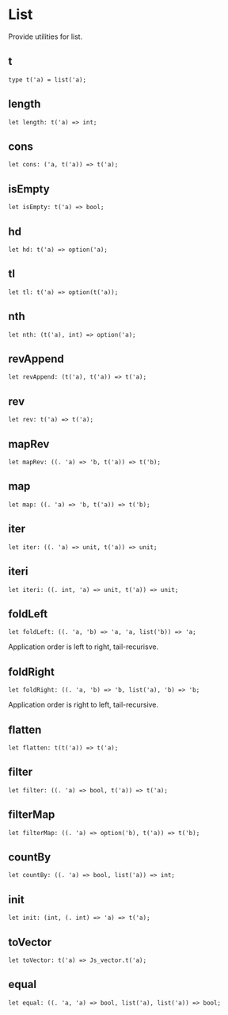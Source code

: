 
# List

<ApiIntro>

Provide utilities for list.

</ApiIntro>

## t

```re sig
type t('a) = list('a);
```

## length

```re sig
let length: t('a) => int;
```

## cons

```re sig
let cons: ('a, t('a)) => t('a);
```

## isEmpty

```re sig
let isEmpty: t('a) => bool;
```

## hd

```re sig
let hd: t('a) => option('a);
```

## tl

```re sig
let tl: t('a) => option(t('a));
```

## nth

```re sig
let nth: (t('a), int) => option('a);
```

## revAppend

```re sig
let revAppend: (t('a), t('a)) => t('a);
```

## rev

```re sig
let rev: t('a) => t('a);
```

## mapRev

```re sig
let mapRev: ((. 'a) => 'b, t('a)) => t('b);
```

## map

```re sig
let map: ((. 'a) => 'b, t('a)) => t('b);
```

## iter

```re sig
let iter: ((. 'a) => unit, t('a)) => unit;
```

## iteri

```re sig
let iteri: ((. int, 'a) => unit, t('a)) => unit;
```

## foldLeft

```re sig
let foldLeft: ((. 'a, 'b) => 'a, 'a, list('b)) => 'a;
```

Application order is left to right, tail-recurisve.

## foldRight

```re sig
let foldRight: ((. 'a, 'b) => 'b, list('a), 'b) => 'b;
```

Application order is right to left, tail-recursive.

## flatten

```re sig
let flatten: t(t('a)) => t('a);
```

## filter

```re sig
let filter: ((. 'a) => bool, t('a)) => t('a);
```

## filterMap

```re sig
let filterMap: ((. 'a) => option('b), t('a)) => t('b);
```

## countBy

```re sig
let countBy: ((. 'a) => bool, list('a)) => int;
```

## init

```re sig
let init: (int, (. int) => 'a) => t('a);
```

## toVector

```re sig
let toVector: t('a) => Js_vector.t('a);
```

## equal

```re sig
let equal: ((. 'a, 'a) => bool, list('a), list('a)) => bool;
```
